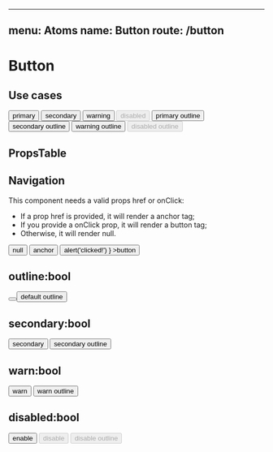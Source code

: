 
---
menu: Atoms
name: Button
route: /button
---


# Button

## Use cases

<div>
  <Button href='#'>primary</Button>
  <Button secondary href='#'>secondary</Button>
  <Button warn href='#'>warning</Button>
  <Button disabled href='#'>disabled</Button>
  <Button outline href='#'>primary outline</Button>
  <Button outline secondary href='#'>secondary outline</Button>
  <Button outline warn href='#'>warning outline</Button>
  <Button outline disabled href='#'>disabled outline</Button>
</div>

## PropsTable

<PropsTable of={Button} />

## Navigation

This component needs a valid props href or onClick:

- If a prop href is provided, it will render a anchor tag; 
- If you provide a onClick prop, it will render a button tag; 
- Otherwise, it will render null.

<Playground>
  <Button>null</Button>
  <Button href='#navigation'>anchor</Button>
  <Button onClick={() => alert('clicked!') } >button</Button>
</Playground>

## outline:bool

<Playground>
  <Button href='#outlinebool' />
  <Button outline href='#outlinebool'>default outline</Button>
</Playground>

## secondary:bool

<Playground>
  <Button secondary href='#secondarybool'>secondary</Button>
  <Button secondary outline href='#secondarybool'>secondary outline</Button>
</Playground>

## warn:bool

<Playground>
  <Button warn href='#warnbool'>warn</Button>
  <Button warn outline href='#warnbool'>warn outline</Button>
</Playground>

## disabled:bool

<Playground>
  <Button href='#disabledbool'>enable</Button>
  <Button disabled href='#disabledbool'>disable</Button>
  <Button disabled outline href='#disabledbool'>disable outline</Button>
</Playground>
